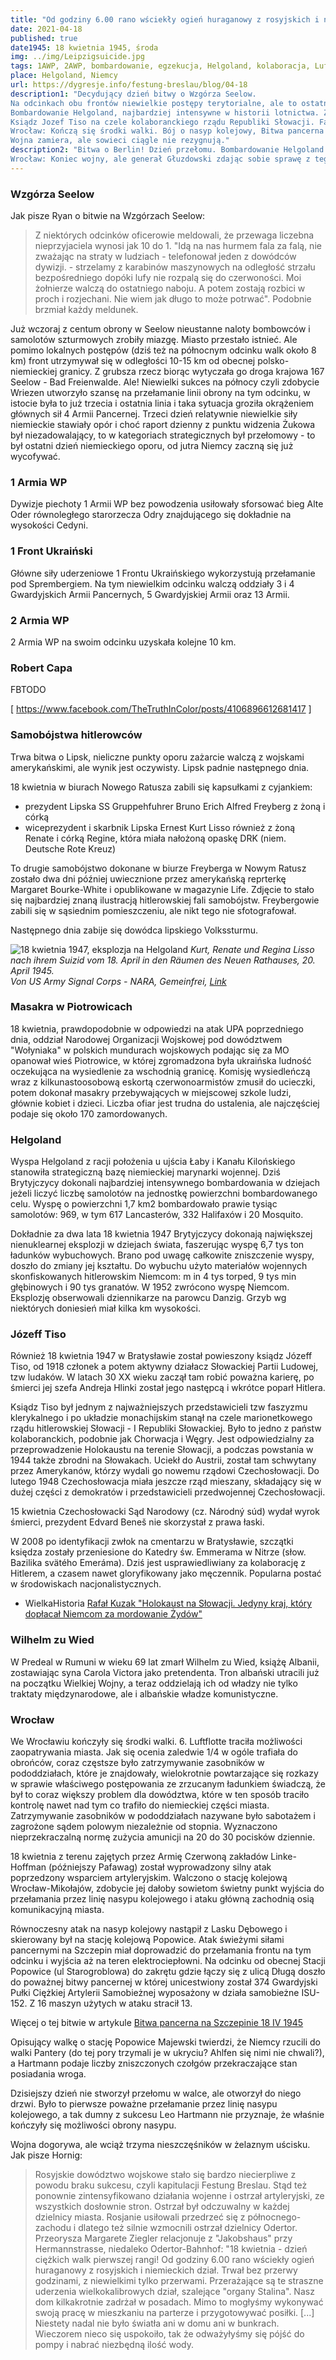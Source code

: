 ```yaml
---
title: "Od godziny 6.00 rano wściekły ogień huraganowy z rosyjskich i niemieckich dział"
date: 2021-04-18
published: true
date1945: 18 kwietnia 1945, środa
img: ../img/Leipzigsuicide.jpg
tags: 1AWP, 2AWP, bombardowanie, egzekucja, Helgoland, kolaboracja, Luftwaffe, Seelow, Tiso, UPA
place: Helgoland, Niemcy
url: https://dygresje.info/festung-breslau/blog/04-18
description1: "Decydujący dzień bitwy o Wzgórza Seelow.
Na odcinkach obu frontów niewielkie postępy terytorialne, ale to ostatni dzień kiedy Niemcy wszędzie stawiają poważny opór.
Bombardowanie Helgoland, najbardziej intensywne w historii lotnictwa. Za dwa lata zostanie tam zebrana większość poniemieckiej amunicji i BUM!
Ksiądz Jozef Tiso na czele kolaboranckiego rządu Republiki Słowacji. Faszyzm klerykalny. Egzekucja 18 kwietnia 1947.
Wrocław: Kończą się środki walki. Bój o nasyp kolejowy, Bitwa pancerna na Szczepinie. Linke-Hofmann.
Wojna zamiera, ale sowieci ciągle nie rezygnują."
description2: "Bitwa o Berlin! Dzień przełomu. Bombardowanie Helgoland.
Wrocław: Koniec wojny, ale generał Głuzdowski zdając sobie sprawę z tego że to jego ostatnia szansa rzuca wszystko do walki, intensywne bombardowanie artyleryjskie. Bitwa pancerna na Szczepinie."
---
```


### Wzgórza Seelow

Jak pisze Ryan o bitwie na Wzgórzach Seelow:
>Z niektórych odcinków oficerowie meldowali, że przewaga liczebna nieprzyjaciela wynosi jak 10 do 1. "Idą na nas hurmem fala za falą, nie zważając na straty w ludziach - telefonował jeden z dowódców dywizji. - strzelamy z karabinów maszynowych na odległość strzału bezpośredniego dopóki lufy nie rozpalą się do czerwoności. Moi żołnierze walczą do ostatniego naboju. A potem zostają rozbici w proch i rozjechani. Nie wiem jak długo to może potrwać". Podobnie brzmiał każdy meldunek.

Już wczoraj z centum obrony w Seelow nieustanne naloty bombowców i samolotów szturmowych zrobiły miazgę. Miasto przestało istnieć. Ale pomimo lokalnych postępów (dziś też na północnym odcinku walk około 8 km) front utrzymywał się w odległości 10-15 km od obecnej polsko-niemieckiej granicy. Z grubsza rzecz biorąc wytyczała go droga krajowa 167 Seelow - Bad Freienwalde. Ale! Niewielki sukces na północy czyli zdobycie Wriezen utworzyło szansę na przełamanie linii obrony na tym odcinku, w istocie była to już trzecia i ostatnia linia i taka sytuacja groziła okrążeniem głównych sił 4 Armii Pancernej. Trzeci dzień relatywnie niewielkie siły niemieckie stawiały opór i choć raport dzienny z punktu widzenia Żukowa był niezadowalający, to w kategoriach strategicznych był przełomowy - to był ostatni dzień niemieckiego oporu, od jutra Niemcy zaczną się już wycofywać.

### 1 Armia WP

Dywizje piechoty 1 Armii WP bez powodzenia usiłowały sforsować bieg Alte Oder równoległego starorzecza Odry znajdującego się dokładnie na wysokości Cedyni.

### 1 Front Ukraiński

Główne siły uderzeniowe 1 Frontu Ukraińskiego wykorzystują przełamanie pod Sprembergiem. Na tym niewielkim odcinku walczą oddziały 3 i 4 Gwardyjskich Armii Pancernych, 5 Gwardyjskiej Armii oraz 13 Armii.

### 2 Armia WP

2 Armia WP na swoim odcinku uzyskała kolejne 10 km.

### Robert Capa

FBTODO

[ https://www.facebook.com/TheTruthInColor/posts/4106896612681417 ]

### Samobójstwa hitlerowców

Trwa bitwa o Lipsk, nieliczne punkty oporu zażarcie walczą z wojskami amerykańskimi, ale wynik jest oczywisty. Lipsk padnie następnego dnia.

18 kwietnia w biurach Nowego Ratusza zabili się kapsułkami z cyjankiem:

- prezydent Lipska SS Gruppehfuhrer Bruno Erich Alfred Freyberg z żoną i córką
- wiceprezydent i skarbnik Lipska Ernest Kurt Lisso również z żoną Renate i córką Regine, która miała nałożoną opaskę DRK (niem. Deutsche Rote Kreuz)

To drugie samobójstwo dokonane w biurze Freyberga w Nowym Ratusz zostało dwa dni później uwiecznione przez amerykańską reprterkę Margaret Bourke-White i opublikowane w magazynie Life. Zdjęcie to stało się najbardziej znaną ilustracją hitlerowskiej fali samobójstw. Freybergowie zabili się w sąsiednim pomieszczeniu, ale nikt tego nie sfotografował.

Następnego dnia zabije się dowódca lipskiego Volkssturmu.

![18 kwietnia 1947, eksplozja na Helgoland](../img/Leipzigsuicide.jpg)
*Kurt, Renate und Regina Lisso nach ihrem Suizid vom 18. April in den Räumen des Neuen Rathauses, 20. April 1945.<br />
Von US Army Signal Corps - NARA, Gemeinfrei, [Link](https://commons.wikimedia.org/w/index.php?curid=2324148)*

### Masakra w Piotrowicach

18 kwietnia, prawdopodobnie w odpowiedzi na atak UPA poprzedniego dnia, oddział Narodowej Organizacji Wojskowej pod dowództwem "Wołyniaka" w polskich mundurach wojskowych podając się za MO opanował wieś Piotrowice, w której zgromadzona była ukraińska ludność oczekująca na wysiedlenie za wschodnią granicę. Komisję wysiedleńczą wraz z kilkunastoosobową eskortą czerwonoarmistów zmusił do ucieczki, potem dokonał masakry przebywających w miejscowej szkole ludzi, głównie kobiet i dzieci. Liczba ofiar jest trudna do ustalenia, ale najczęściej podaje się około 170 zamordowanych.

### Helgoland

Wyspa Helgoland z racji położenia u ujścia Łaby i Kanału Kilońskiego stanowiła strategiczną bazę niemieckiej marynarki wojennej. Dziś Brytyjczycy dokonali najbardziej intensywnego bombardowania w dziejach jeżeli liczyć liczbę samolotów na jednostkę powierzchni bombardowanego celu. Wyspę o powierzchni 1,7 km2 bombardowało prawie tysiąc samolotów: 969, w tym 617 Lancasterów, 332 Halifaxów i 20 Mosquito.

Dokładnie za dwa lata 18 kwietnia 1947 Brytyjczycy dokonają największej nienuklearnej eksplozji w dziejach świata, faszerując wyspę 6,7 tys ton ładunków wybuchowych. Brano pod uwagę całkowite zniszczenie wyspy, doszło do zmiany jej kształtu. Do wybuchu użyto materiałów wojennych skonfiskowanych hitlerowskim Niemcom: m in 4 tys torped, 9 tys min głębinowych i 90 tys granatów. W 1952 zwrócono wyspę Niemcom. Eksplozję obserwowali dziennikarze na parowcu Danzig. Grzyb wg niektórych doniesień miał kilka km wysokości.

<!-- ![18 kwietnia 1947, eksplozja na Helgoland](../img/helgoland.jpg)
*18 kwietnia 1947, eksplozja na Helgoland, zniszczenie poniemieckich materiałów wojennych.<br />
By nieznany - [http://media.iwm.org.uk/iwm/mediaLib//167/media-167928/large.jpg](http://media.iwm.org.uk/iwm/mediaLib//167/media-167928/large.jpg)(https://commons.wikimedia.org/wiki/File:IWMLondonThumbnail.jpg)This is photograph [A 31319](https://www.iwm.org.uk/collections/item/object/205162343) from the collections of the [Imperial War Museums](https://www.iwm.org.uk/).(https://commons.wikimedia.org/wiki/File:Flag_of_the_United_Kingdom.svg) Domena publiczna, [Link](https://commons.wikimedia.org/w/index.php?curid=39775192)* -->

### Józeff Tiso

Również 18 kwietnia 1947 w Bratysławie został powieszony ksiądz Józeff Tiso, od 1918 członek a potem aktywny działacz Słowackiej Partii Ludowej, tzw ludaków. W latach 30 XX wieku zaczął tam robić poważna karierę, po śmierci jej szefa Andreja Hlinki został jego następcą i wkrótce poparł Hitlera.

Ksiądz Tiso był jednym z najważniejszych przedstawicieli tzw faszyzmu klerykalnego i po układzie monachijskim stanął na czele marionetkowego rządu hitlerowskiej Słowacji - I Republiki Słowackiej. Było to jedno z państw kolaboranckich, podobnie jak Chorwacja i Węgry. Jest odpowiedzialny za przeprowadzenie Holokaustu na terenie Słowacji, a podczas powstania w 1944 także zbrodni na Słowakach. Uciekł do Austrii, został tam schwytany przez Amerykanów, którzy wydali go nowemu rządowi Czechosłowacji. Do lutego 1948 Czechosłowacja miała jeszcze rząd mieszany, składający się w dużej części z demokratów i przedstawicieli przedwojennej Czechosłowacji.

15 kwietnia Czechosłowacki Sąd Narodowy (cz. Národný súd) wydał wyrok śmierci, prezydent Edvard Beneš nie skorzystał z prawa łaski.

W 2008 po identyfikacji zwłok na cmentarzu w Bratysławie, szczątki księdza zostały przeniesione do Katedry św. Emmerama w Nitrze (słow. Bazilika svätého Emeráma). Dziś jest usprawiedliwiany za kolaborację z Hitlerem, a czasem nawet gloryfikowany jako męczennik. Popularna postać w środowiskach nacjonalistycznych.

- WielkaHistoria [Rafał Kuzak "Holokaust na Słowacji. Jedyny kraj, który dopłacał Niemcom za mordowanie Żydów"](https://wielkahistoria.pl/holokaust-na-slowacji-jedyny-kraj-ktory-doplacal-niemcom-za-mordowanie-zydow/)

### Wilhelm zu Wied

W Predeal w Rumuni w wieku 69 lat zmarł Wilhelm zu Wied, książę Albanii, zostawiając syna Carola Victora jako pretendenta. Tron albański utracili już na początku Wielkiej Wojny, a teraz oddzielają ich od władzy nie tylko traktaty międzynarodowe, ale i albańskie władze komunistyczne.

### Wrocław

We Wrocławiu kończyły się środki walki. 6. Luftflotte traciła możliwości zaopatrywania miasta. Jak się ocenia zaledwie 1/4 w ogóle trafiała do obrońców, coraz częstsze było zatrzymywanie zasobników w pododdziałach, które je znajdowały, wielokrotnie powtarzające się rozkazy w sprawie właściwego postępowania ze zrzucanym ładunkiem świadczą, że był to coraz większy problem dla dowództwa, które w ten sposób traciło kontrolę nawet nad tym co trafiło do niemieckiej części miasta. Zatrzymywanie zasobników w pododdziałach nazywane było sabotażem i zagrożone sądem polowym niezależnie od stopnia. Wyznaczono nieprzekraczalną normę zużycia amunicji na 20 do 30 pocisków dziennie.

18 kwietnia z terenu zajętych przez Armię Czerwoną zakładów Linke-Hoffman (późniejszy Pafawag) został wyprowadzony silny atak poprzedzony wsparciem artyleryjskim. Walczono o stację kolejową Wrocław-Mikołajów, zdobycie jej dałoby sowietom świetny punkt wyjścia do przełamania przez linię nasypu kolejowego i ataku główną zachodnią osią komunikacyjną miasta.

Równoczesny atak na nasyp kolejowy nastąpił z Lasku Dębowego i skierowany był na stację kolejową Popowice. Atak świeżymi siłami pancernymi na Szczepin miał doprowadzić do przełamania frontu na tym odcinku i wyjścia aż na teren elektrociepłowni. Na odcinku od obecnej Stacji Popowice (ul Starogroblowa) do zakrętu gdzie łączy się z ulicą Długą doszło do poważnej bitwy pancernej w której unicestwiony został 374 Gwardyjski Pułki Ciężkiej Artylerii Samobieżnej wyposażony w działa samobieżne ISU-152. Z 16 maszyn użytych w ataku stracił 13.

Więcej o tej bitwie w artykule [Bitwa pancerna na Szczepinie 18 IV 1945](/festung-breslau/article/szczepin-bitwa)
 
Opisujący walkę o stację Popowice Majewski twierdzi, że Niemcy rzucili do walki Pantery (do tej pory trzymali je w ukryciu? Ahlfen się nimi nie chwali?), a Hartmann podaje liczby zniszczonych czołgów przekraczające stan posiadania wroga.

Dzisiejszy dzień nie stworzył przełomu w walce, ale otworzył do niego drzwi. Było to pierwsze poważne przełamanie przez linię nasypu kolejowego, a tak dumny z sukcesu Leo Hartmann nie przyznaje, że właśnie kończyły się możliwości obrony nasypu.

Wojna dogorywa, ale wciąż trzyma nieszczęśników w żelaznym uścisku. Jak pisze Hornig:
>Rosyjskie dowództwo wojskowe stało się bardzo niecierpliwe z powodu braku sukcesu, czyli kapitulacji Festung Breslau. Stąd też ponownie zintensyfikowano działania wojenne i ostrzał artyleryjski, ze wszystkich dosłownie stron. Ostrzał był odczuwalny w każdej dzielnicy miasta. Rosjanie usiłowali przedrzeć się z północnego-zachodu i dlatego też silnie wzmocnili ostrzał dzielnicy Odertor. Przeorysza Margarete Ziegler relacjonuje z "Jakobshaus" przy Hermannstrasse, niedaleko Odertor-Bahnhof: "18 kwietnia - dzień ciężkich walk pierwszej rangi! Od godziny 6.00 rano wściekły ogień huraganowy z rosyjskich i niemieckich dział. Trwał bez przerwy godzinami, z niewielkimi tylko przerwami. Przerażające są te straszne uderzenia wielkokalibrowych dział, szalejące "organy Stalina". Nasz dom kilkakrotnie zadrżał w posadach. Mimo to mogłyśmy wykonywać swoją pracę w mieszkaniu na parterze i przygotowywać posiłki. [...] Niestety nadal nie było światła ani w domu ani w bunkrach. Wieczorem nieco się uspokoiło, tak że odważyłyśmy się pójść do pompy i nabrać niezbędną ilość wody.

